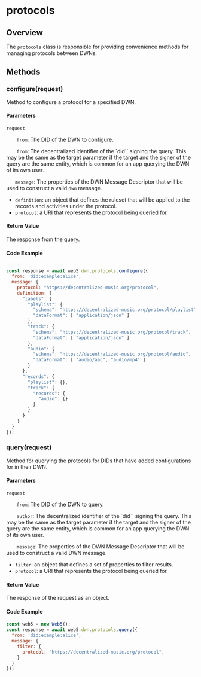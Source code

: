 # protocols

## Overview
The `protocols` class is responsible for providing convenience methods for managing protocols between DWNs.

## Methods

### configure(request)

Method to configure a protocol for a specified DWN.

#### Parameters

`request`

&nbsp;&nbsp;&nbsp;&nbsp;&nbsp;&nbsp; `from`: The DID of the DWN to configure.

&nbsp;&nbsp;&nbsp;&nbsp;&nbsp;&nbsp; `from`: The decentralized identifier of the `did`` signing the query. This may be the same as the target parameter if the target and the signer of the query are the same entity, which is common for an app querying the DWN of its own user.

&nbsp;&nbsp;&nbsp;&nbsp;&nbsp;&nbsp;`message`: The properties of the DWN Message Descriptor that will be used to construct a valid `dwn` message.
- `definition`: an object that defines the ruleset that will be applied to the records and activities under the protocol.
- `protocol`: a URI that represents the protocol being queried for.

#### Return Value

The response from the query.

#### Code Example
```js

const response = await web5.dwn.protocols.configure({
  from: 'did:example:alice',
  message: {
    protocol: "https://decentralized-music.org/protocol",
    definition: {
      "labels": {
        "playlist": {
          "schema": "https://decentralized-music.org/protocol/playlist",
          "dataFormat": [ "application/json" ]
        },
        "track": {
          "schema": "https://decentralized-music.org/protocol/track",
          "dataFormat": [ "application/json" ]
        },
        "audio": {
          "schema": "https://decentralized-music.org/protocol/audio",
          "dataFormat": [ "audio/aac", "audio/mp4" ]
        }
      },
      "records": {
        "playlist": {},
        "track": {
          "records": {
            "audio": {}
          }
        }
      }
    }
  }
});

```

### query(request)

Method for querying the protocols for DIDs that have added configurations for in their DWN.

#### Parameters

`request`

&nbsp;&nbsp;&nbsp;&nbsp;&nbsp;&nbsp; `from`: The DID of the DWN to query.

&nbsp;&nbsp;&nbsp;&nbsp;&nbsp;&nbsp; `author`: The decentralized identifier of the `did`` signing the query. This may be the same as the target parameter if the target and the signer of the query are the same entity, which is common for an app querying the DWN of its own user.

&nbsp;&nbsp;&nbsp;&nbsp;&nbsp;&nbsp; `message`: The properties of the DWN Message Descriptor that will be used to construct a valid DWN message.
- `filter`: an object that defines a set of properties to filter results.
- `protocol`: a URI that represents the protocol being queried for.

#### Return Value

The response of the request as an object.

#### Code Example

```js
const web5 = new Web5();
const response = await web5.dwn.protocols.query({
  from: 'did:example:alice',
  message: {
    filter: {
      protocol: "https://decentralized-music.org/protocol",
    }
  }
});
```